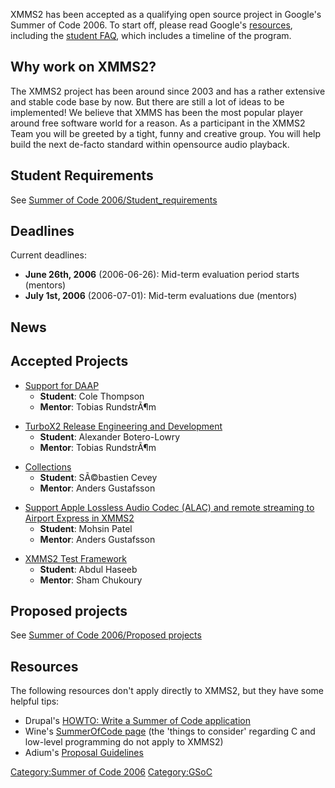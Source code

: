 XMMS2 has been accepted as a qualifying open source project in Google's Summer of Code 2006. To start off, please read Google's [http://code.google.com/soc/ resources], including the [http://code.google.com/soc/studentfaq.html student FAQ], which includes a timeline of the program.

== Why work on XMMS2? ==
The XMMS2 project has been around since 2003 and has a rather extensive and stable code base by now. But there are still a lot of ideas to be implemented! We believe that XMMS has been the most popular player around free software world for a reason. As a participant in the XMMS2 Team you will be greeted by a tight, funny and creative group. You will help build the next de-facto standard within opensource audio playback.

== Student Requirements ==

See [[Summer of Code 2006/Student_requirements]]

== Deadlines ==

Current deadlines:
* '''June 26th, 2006''' (2006-06-26): Mid-term evaluation period starts (mentors)
* '''July 1st, 2006''' (2006-07-01): Mid-term evaluations due (mentors)

== News ==

{{Newsitem| date=26 May 2006 WST (2006-05-26)| author=[[Sham Chukoury]]| title=SoC blogs| text=Now that SoC2006 is really under way, students and mentors are chronicling their summer coding adventures on their blogs, and it's all being collected at [http://planet.xmms2.org Planet XMMS2]! If you're an accepted XMMS2 SoC student and you have a blog, you might want to e-mail ''eleusis@xmms.org'' to be added to the planet.}}

{{Newsitem| date=3 May 2006 WST (2006-05-03)| author=[[Sham Chukoury]]| title=Proposals trickling in| text=So, the floodgates have opened to student applications and XMMS2 has received a small handful of them so far. From what I've seen, it seems students aren't reading the [[#Student Requirements | Student Requirements]] section carefully: your proposal is exactly what it says it is - a '''proposal'''. Propose a task and detail it for us, don't simply say "I'd like to work on task X because I really really like you."

First of all, the tasks described in [[#Proposed projects | Proposed projects]] aren't very detailed - it's up to each individual applicant to set out how they'd like to go about doing the task. Secondly, the tasks in the list are mostly ideas - each student is free to propose 'blue sky' ideas which we haven't thought of. That said, bear in mind that, as far as the XMMS2 project goes, we'd like to focus mainly on the core (xmms2 daemon) and project infrastructure, rather than third party clients. Work on existing third party clients may be ineligible as they are projects run more or less independently of the XMMS2 project itself.

Don't panic! If you're having trouble figuring out a schedule for your proposal, or want clarifications on any proposed task, feel free to contact us. (Our mailing list is currently down, so talk to us on on IRC: #xmms2 on Freenode, or by contacting a mentor (e.g. ''eleusis@xmms.org'')

Something else I noticed is that some students do little research on (or have poor knowledge of) XMMS2 before submitting their proposals. Please do take the time to do some research and read up on the project - you will find most of the useful information right here on this wiki. If you can't find something, or aren't clear about something in particular, like I said above, ''talk to us'' and we'll try to help you. :)

Finally, try to consider the proposal as a formal document - give it some semblance of a structure and make sure you include all the relevant details (see [[#Student Requirements | Student Requirements]]). Working on your proposal doesn't just tell us what you want to do for XMMS2, but the process could also help you see more clearly what you're getting into.

Good luck!

p.s. Maybe there's some confusion with the terms 'proposal' and 'proposed task'. A 'proposed task' is an idea or a task that the XMMS2 team put forward (proposed) as something a student could work on, to contribute to the project. A student's 'proposal' may be derived from a 'proposed task', but is a document where the student lays out in detail what he/she is prepared to contribute and how he/she is proposing to do it over the Summer of Code period. This doesn't mean that a student proposal has to be perfect the first time around - mentors are willing to talk to individual students in order to refine the proposals prior to final ranking.}}

== Accepted Projects ==

* [[SoC:DAAP | Support for DAAP]]
** '''Student''': Cole Thompson
** '''Mentor''': Tobias RundstrÃ¶m

* [[SoC:TurboX2 | TurboX2 Release Engineering and Development]]
** '''Student''': Alexander Botero-Lowry
** '''Mentor''': Tobias RundstrÃ¶m

* [[SoC:Collections | Collections]]
** '''Student''': SÃ©bastien Cevey
** '''Mentor''': Anders Gustafsson

* [[SoC:AirTunes | Support Apple Lossless Audio Codec (ALAC) and remote streaming to Airport Express in XMMS2]]
** '''Student''': Mohsin Patel
** '''Mentor''': Anders Gustafsson

* [[SoC:XMMS2Testing | XMMS2 Test Framework]]
** '''Student''': Abdul Haseeb
** '''Mentor''': Sham Chukoury

== Proposed projects ==

See [[Summer of Code 2006/Proposed projects]]

== Resources ==
The following resources don't apply directly to XMMS2, but they have some helpful tips:
* Drupal's [http://drupal.org/node/59037 HOWTO: Write a Summer of Code application]
* Wine's [http://wiki.winehq.org/SummerOfCode SummerOfCode page] (the 'things to consider' regarding C and low-level programming do not apply to XMMS2)
* Adium's [http://trac.adiumx.com/wiki/ProposalGuidelines Proposal Guidelines]

[[Category:Summer of Code 2006]]
[[Category:GSoC]]